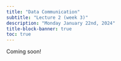 ```yaml
---
title: "Data Communication"
subtitle: "Lecture 2 (week 3)"
description: "Monday January 22nd, 2024"
title-block-banner: true
toc: true
---
```


Coming soon!

